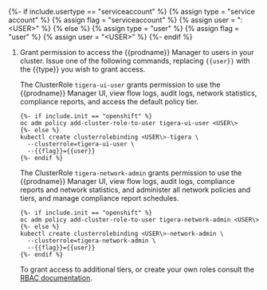 {%- if include.usertype == "serviceaccount" %}
{% assign type = "service account" %}
{% assign flag = "serviceaccount" %}
{% assign user = "<NAMESPACE>:<USER\>" %}
{% else %}
{% assign type = "user" %}
{% assign flag = "user" %}
{% assign user = "<USER\>" %}
{%- endif %}

1. Grant permission to access the {{prodname}} Manager to users in your cluster. Issue one of the following
   commands, replacing `{{user}}` with the {{type}} you wish to grant access.

   The ClusterRole `tigera-ui-user` grants permission to use the {{prodname}} Manager UI, view flow
   logs, audit logs, network statistics, compliance reports, and access the default policy tier.

   ```
   {%- if include.init == "openshift" %}
   oc adm policy add-cluster-role-to-user tigera-ui-user <USER\>
   {%- else %}
   kubectl create clusterrolebinding <USER\>-tigera \
     --clusterrole=tigera-ui-user \
     --{{flag}}={{user}}
   {%- endif %}
   ```

   The ClusterRole `tigera-network-admin` grants permission to use the {{prodname}} Manager UI, view flow
   logs, audit logs, compliance reports and network statistics, and administer all network policies and tiers, and
   manage compliance report schedules.

   ```
   {%- if include.init == "openshift" %}
   oc adm policy add-cluster-role-to-user tigera-network-admin <USER\>
   {%- else %}
   kubectl create clusterrolebinding <USER\>-network-admin \
     --clusterrole=tigera-network-admin \
     --{{flag}}={{user}}
   {%- endif %}
   ```

   To grant access to additional tiers, or create your own roles consult the [RBAC documentation](../../security/rbac-tiered-policies.mdx).

